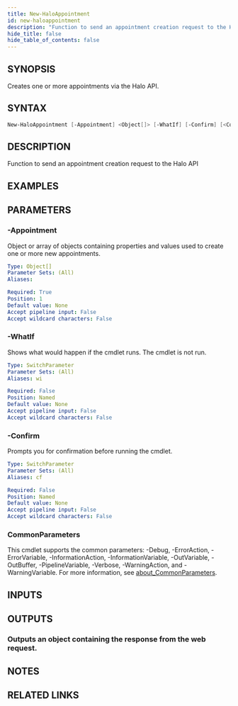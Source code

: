 ```yaml
---
title: New-HaloAppointment
id: new-haloappointment
description: "Function to send an appointment creation request to the Halo API"
hide_title: false
hide_table_of_contents: false
---
```


## SYNOPSIS

Creates one or more appointments via the Halo API.

## SYNTAX

```powershell
New-HaloAppointment [-Appointment] <Object[]> [-WhatIf] [-Confirm] [<CommonParameters>]
```

## DESCRIPTION

Function to send an appointment creation request to the Halo API

## EXAMPLES

## PARAMETERS

### -Appointment

Object or array of objects containing properties and values used to create one or more new appointments.

```yaml
Type: Object[]
Parameter Sets: (All)
Aliases:

Required: True
Position: 1
Default value: None
Accept pipeline input: False
Accept wildcard characters: False
```

### -WhatIf

Shows what would happen if the cmdlet runs.
The cmdlet is not run.

```yaml
Type: SwitchParameter
Parameter Sets: (All)
Aliases: wi

Required: False
Position: Named
Default value: None
Accept pipeline input: False
Accept wildcard characters: False
```

### -Confirm

Prompts you for confirmation before running the cmdlet.

```yaml
Type: SwitchParameter
Parameter Sets: (All)
Aliases: cf

Required: False
Position: Named
Default value: None
Accept pipeline input: False
Accept wildcard characters: False
```

### CommonParameters

This cmdlet supports the common parameters: -Debug, -ErrorAction, -ErrorVariable, -InformationAction, -InformationVariable, -OutVariable, -OutBuffer, -PipelineVariable, -Verbose, -WarningAction, and -WarningVariable. For more information, see [about_CommonParameters](http://go.microsoft.com/fwlink/?LinkID=113216).

## INPUTS

## OUTPUTS

### Outputs an object containing the response from the web request.

## NOTES

## RELATED LINKS
